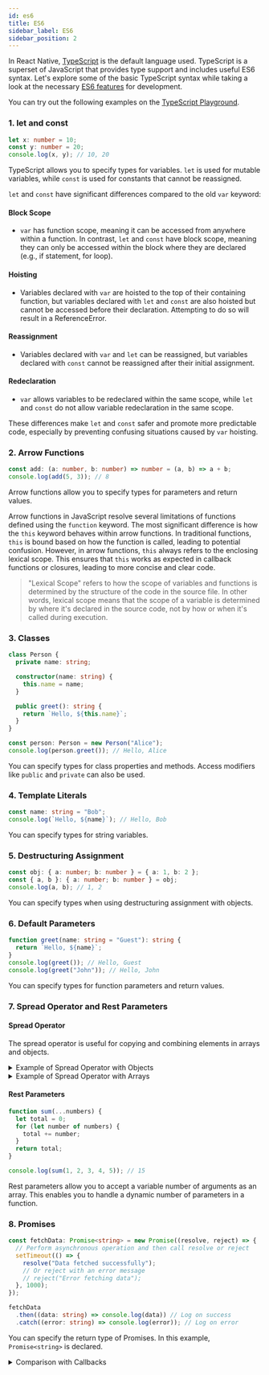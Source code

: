 ```yaml
---
id: es6
title: ES6
sidebar_label: ES6
sidebar_position: 2
---
```



<AdFitMobileBanner
  unit="DAN-YpcHf9p49U5ykXi8"
  className="adfit-top-mobile"
/>

In React Native, [TypeScript](https://www.typescriptlang.org) is the default language used. TypeScript is a superset of JavaScript that provides type support and includes useful ES6 syntax. Let's explore some of the basic TypeScript syntax while taking a look at the necessary [ES6 features](https://www.w3schools.com/js/js_es6.asp) for development.

You can try out the following examples on the [TypeScript Playground](https://www.typescriptlang.org/play).

### 1. let and const
   ```typescript
   let x: number = 10;
   const y: number = 20;
   console.log(x, y); // 10, 20
   ```
   TypeScript allows you to specify types for variables. `let` is used for mutable variables, while `const` is used for constants that cannot be reassigned.

  `let` and `const` have significant differences compared to the old `var` keyword:

  #### Block Scope
  - `var` has function scope, meaning it can be accessed from anywhere within a function. In contrast, `let` and `const` have block scope, meaning they can only be accessed within the block where they are declared (e.g., if statement, for loop).

  #### Hoisting
  - Variables declared with `var` are hoisted to the top of their containing function, but variables declared with `let` and `const` are also hoisted but cannot be accessed before their declaration. Attempting to do so will result in a ReferenceError.

  #### Reassignment
  - Variables declared with `var` and `let` can be reassigned, but variables declared with `const` cannot be reassigned after their initial assignment.

  #### Redeclaration
  - `var` allows variables to be redeclared within the same scope, while `let` and `const` do not allow variable redeclaration in the same scope.

  These differences make `let` and `const` safer and promote more predictable code, especially by preventing confusing situations caused by `var` hoisting.

### 2. Arrow Functions
```typescript
const add: (a: number, b: number) => number = (a, b) => a + b;
console.log(add(5, 3)); // 8
```
Arrow functions allow you to specify types for parameters and return values.

Arrow functions in JavaScript resolve several limitations of functions defined using the `function` keyword. The most significant difference is how the `this` keyword behaves within arrow functions. In traditional functions, `this` is bound based on how the function is called, leading to potential confusion. However, in arrow functions, `this` always refers to the enclosing lexical scope. This ensures that `this` works as expected in callback functions or closures, leading to more concise and clear code.

> "Lexical Scope" refers to how the scope of variables and functions is determined by the structure of the code in the source file. In other words, lexical scope means that the scope of a variable is determined by where it's declared in the source code, not by how or when it's called during execution.

### 3. Classes
```typescript
class Person {
  private name: string;

  constructor(name: string) {
    this.name = name;
  }

  public greet(): string {
    return `Hello, ${this.name}`;
  }
}

const person: Person = new Person("Alice");
console.log(person.greet()); // Hello, Alice
```
You can specify types for class properties and methods. Access modifiers like `public` and `private` can also be used.

### 4. Template Literals
```typescript
const name: string = "Bob";
console.log(`Hello, ${name}`); // Hello, Bob
```
You can specify types for string variables.

### 5. Destructuring Assignment
```typescript
const obj: { a: number; b: number } = { a: 1, b: 2 };
const { a, b }: { a: number; b: number } = obj;
console.log(a, b); // 1, 2
```
You can specify types when using destructuring assignment with objects.

### 6. Default Parameters
```typescript
function greet(name: string = "Guest"): string {
  return `Hello, ${name}`;
}
console.log(greet()); // Hello, Guest
console.log(greet("John")); // Hello, John
```
You can specify types for function parameters and return values.

### 7. Spread Operator and Rest Parameters
#### Spread Operator
The spread operator is useful for copying and combining elements in arrays and objects.

<details>
  <summary>Example of Spread Operator with Objects</summary>
  ```javascript
  const obj = { a: 1, b: 2 };
  const newObj = { ...obj, c: 3 };
  console.log(newObj); // { a: 1, b: 2, c: 3 }
  ```
  In this example, `...obj` spreads the properties of `obj` into a new object `newObj`. This allows you to add new properties to the object without modifying the original object.
</details>

<details>
  <summary>Example of Spread Operator with Arrays</summary>
  ```javascript
  const nums = [1, 2, 3];
  const moreNums = [...nums, 4, 5];
  console.log(moreNums); // [1, 2, 3, 4, 5]
  ```
  In this example, `...nums` spreads the elements of the `nums` array into a new array `moreNums`.
</details>

#### Rest Parameters
```typescript
function sum(...numbers) {
  let total = 0;
  for (let number of numbers) {
    total += number;
  }
  return total;
}

console.log(sum(1, 2, 3, 4, 5)); // 15
```
Rest parameters allow you to accept a variable number of arguments as an array. This enables you to handle a dynamic number of parameters in a function.

### 8. Promises
```typescript
const fetchData: Promise<string> = new Promise((resolve, reject) => {
  // Perform asynchronous operation and then call resolve or reject
  setTimeout(() => {
    resolve("Data fetched successfully");
    // Or reject with an error message
    // reject("Error fetching data");
  }, 1000);
});

fetchData
  .then((data: string) => console.log(data)) // Log on success
  .catch((error: string) => console.log(error)); // Log on error
```
You can specify the return type of Promises. In this example, `Promise<string>` is declared.

<details>
  <summary>Comparison with Callbacks</summary>
  ```typescript
  function getData(callback) {
    setTimeout(() => {
      callback('Sample Data');
    }, 1000);
  }

  getData((data) => {
    console.log(data); // Sample Data
  });
  ```
  Using callbacks, you need to pass a callback function to handle asynchronous results. This approach can lead to complex nesting as the code grows.
</details>

### 9. Modules
```typescript
// math.ts
export const add = (a: number, b: number): number => a + b;

// main.ts
import { add } from './math';
console.log(add(

5, 3)); // 8
```
You can use modules in TypeScript and specify types for functions and variables within modules.

<details>
<summary>Export Default and Named Exports</summary>

```typescript
// file: myModule.ts
const myFunction = (): void => {
  console.log("Hello from myFunction");
}

export default myFunction;
```

```typescript
// file: main.ts
import myFunction from './myModule';

myFunction(); // Hello from myFunction
```

```typescript
// file: myModule.ts
export const myFunction = (): void => {
  console.log("Hello from myFunction");
}

export const anotherFunction = (): void => {
  console.log("Hello from anotherFunction");
}
```

```typescript
// file: main.ts
import { myFunction, anotherFunction } from './myModule';

myFunction(); // Hello from myFunction
anotherFunction(); // Hello from anotherFunction
```

```typescript
// file: main.ts
import * as myModule from './myModule';

myModule.myFunction();
myModule.anotherFunction();
```
</details>

### 10. Map and Set
```typescript
let map: Map<string, string> = new Map();
map.set('key', 'value');
console.log(map.get('key')); // value

let set: Set<string> = new Set();
set.add('item1');
console.log(set.has('item1')); // true
```
You can specify types for the values stored in `Map` and `Set`.

<details>
<summary>Usage of Map</summary>

```javascript
// Creating a Map
let map = new Map();

// Adding key-value pairs
map.set('key1', 'value1');
map.set('key2', 'value2');

// Accessing values by key
console.log(map.get('key1')); // 'value1'
console.log(map.get('key2')); // 'value2'

// Checking for key existence
console.log(map.has('key1')); // true

// Getting the size of the map
console.log(map.size); // 2

// Clearing all key-value pairs
map.clear();

// Checking the size after clearing
console.log(map.size); // 0
```
`Map` is a collection that stores key-value pairs. Methods like `set`, `get`, `has`, and `clear` allow you to manage data in a `Map`.

</details>

<details>
<summary>Usage of Set</summary>

```javascript
// Creating a Set
let set = new Set();

// Adding values
set.add('value1');
set.add('value2');

// Checking for value existence
console.log(set.has('value1')); // true

// Getting the size of the set
console.log(set.size); // 2

// Deleting a value
set.delete('value1');

// Checking the size after deletion
console.log(set.size); // 1

// Clearing all values
set.clear();

// Checking the size after clearing
console.log(set.size); // 0
```
`Set` is a collection that stores unique values. Methods like `add`, `has`, `delete`, and `clear` allow you to manage data in a `Set`.

</details>

Both `Map` and `Set` are introduced in ES6 and provide efficient data management capabilities.

### 11. Symbols
```typescript
const sym: symbol = Symbol('description');
console.log(sym); // Symbol(description)
```
Symbols can be used in TypeScript, and you can specify their types.

<details>
<summary>Usage of Symbols</summary>

```javascript
// Creating a symbol
let mySymbol = Symbol("mySymbolDescription");

// Using a symbol as a property key in an object
let obj = {
  [mySymbol]: "value"
};

// Accessing a property using a symbol key
console.log(obj[mySymbol]); // "value"

// Accessing the description of a symbol
console.log(mySymbol.description); // "mySymbolDescription"

// Creating another symbol with the same description - unique
let anotherSymbol = Symbol("mySymbolDescription");
console.log(mySymbol === anotherSymbol); // false
```

`Symbol` is a unique and immutable data type used primarily as property keys in objects. Each `Symbol` is unique, so even if two symbols have the same description, they are distinct.

</details>

Symbols provide a way to create unique values for object properties and can be helpful for scenarios where property names need to be distinct.

### 12. Iterators and Generators
```typescript
function* generator(): Generator<number> {
  yield 1;
  yield 2;
}

const gen: Generator<number> = generator();
console.log(gen.next().value); // 1
console.log(gen.next().value); // 2
```
You can specify types for generator functions and iterators.

### 13. Enhanced Object Literals
```typescript
const name: string = 'name';
const obj: { [key: string]: any; method: () => string } = {
  [name]: 'value',
  method(): string {
    return this[name];
  }
};
console.log(obj.method()); // value
```
You can specify types for object literals and also define types for dynamic properties and methods.

### 14. Proxy and Reflection
```typescript
let target: any = {};
let proxy: ProxyHandler<any> = new Proxy(target, {
  get(target: any, prop: string, receiver: any): any {
    return Reflect.get(target, prop, receiver);
  }
});
proxy.someProp = 'value';
console.log(proxy.someProp); // value
```
You can apply types to `Proxy` and `Reflect`, allowing you to intercept and perform metaprogramming on object operations.

### 15. New Methods in Number, Math, Array, and Object
```typescript
console.log(Number.isInteger(42)); // true
console.log(Math.log10(100)); // 2
console.log(Array.from('hello')); // ['h', 'e', 'l', 'l', 'o']
console.log(Object.assign({}, { a: 1 }, { b: 2 })); // { a: 1, b: 2 }
```
In TypeScript, you can also use the new methods introduced in JavaScript for Number, Math, Array, and Object. This enhances type safety.

> TypeScript provides static typing to increase code safety and catch many errors early during development. These features help developers write code that is more secure and efficient.

## ES6 Array Methods

ES6 introduced several useful methods for working with arrays, including `map`, `filter`, `reduce`, and more. These methods are commonly used when dealing with data.

### 1. **`map`**
```typescript
const numbers: number[] = [1, 2, 3, 4, 5];
const squared: number[] = numbers.map(x => x * x);
console.log(squared); // [1, 4, 9, 16, 25]
```

### 2. **`filter`**
```typescript
const numbers: number[] = [1, 2, 3, 4, 5];
const even: number[] = numbers.filter(x => x % 2 === 0);
console.log(even); // [2, 4]
```

### 3. **`reduce`**
```typescript
const numbers: number[] = [1, 2, 3, 4, 5];
const sum: number = numbers.reduce((acc: number, current: number) => acc + current, 0);
console.log(sum); // 15
```

### 4. **`forEach`**
```typescript
const numbers: number[] = [1, 2, 3, 4, 5];
numbers.forEach((x: number) => console.log(x));
```

### 5. **`find`**
```typescript
const numbers: number[] = [1, 2, 3, 4, 5];
const firstEven: number | undefined = numbers.find(x => x % 2 === 0);
console.log(firstEven); // 2
```

### 6. **`some`**
```typescript
const numbers: number[] = [1, 2, 3, 4, 5];
const hasEven: boolean = numbers.some(x => x % 2 === 0);
console.log(hasEven); // true
```

### 7. **`every`**
```typescript
const numbers: number[] = [1, 2, 3, 4, 5];
const allEven: boolean = numbers.every(x => x % 2 === 0);
console.log(allEven); // false
```

With TypeScript, you can explicitly define the element types of arrays, increasing code safety and preventing type-related errors in advance.

<AdFitMobileBanner
  unit="DAN-weLLBNA8C31gpo1t"
  className="adfit-bottom-mobile"
/>
